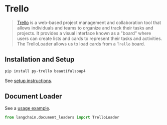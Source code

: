 # Trello

>[Trello](https://www.atlassian.com/software/trello) is a web-based project management and collaboration tool that allows individuals and teams to organize and track their tasks and projects. It provides a visual interface known as a "board" where users can create lists and cards to represent their tasks and activities.
>The TrelloLoader allows us to load cards from a `Trello` board.


## Installation and Setup

```bash
pip install py-trello beautifulsoup4
```

See [setup instructions](/docs/modules/data_io/document_loaders/integrations/trello.html).


## Document Loader

See a [usage example](/docs/modules/data_io/document_loaders/integrations/trello.html).

```python
from langchain.document_loaders import TrelloLoader
```
